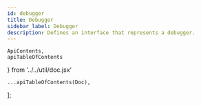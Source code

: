 ```yaml
---
id: debugger
title: Debugger
sidebar_label: Debugger
description: Defines an interface that represents a debugger.
---
```


    ApiContents,
    apiTableOfContents
} from '../../util/doc.jsx'

    ...apiTableOfContents(Doc),
];

<ApiContents doc={Doc} />
